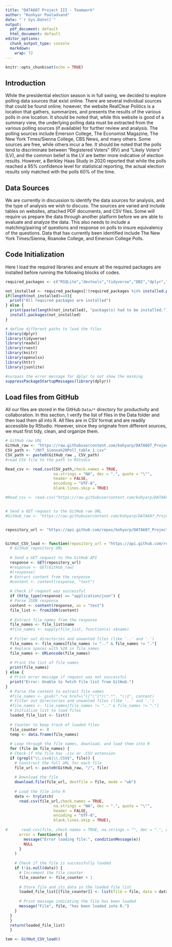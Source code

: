 ```yaml
---
title: "DATA607 Project III - Teamwork"
author: "Koohyar Pooladvand"
date: "`r Sys.Date()`"
output:
  pdf_document: default
  html_document: default
editor_options:
  chunk_output_type: console
  markdown:
    wrap: 72
---
```


```r
knitr::opts_chunk$set(echo = TRUE)
```

## Introduction

While the presidential election season is in full swing, we decided to explore polling data sources that exist online.  There are several individual sources that could be found online; however, the website RealClear Politics is a location that gathers, summarizes, and presents the results of the various polls in one location.  It should be noted that, while this website is good of a summary view, the underlying polling data must be extracted from the various polling sources (if available) for further review and analysis.  The polling sources include Emerson College, The Economist Magazine, The New York Times/Sienna College, CBS News, and many others.  Some sources are free, while others incur a fee.  It should be noted that the polls tend to discriminate between “Registered Voters” (RV) and “Likely Voters” (LV), and the common belief is the LV are better more indicative of election results.  However, a Berkley Haas Study in 2020 reported that while the polls reached a 95% confidence level for statistical reporting, the actual election results only matched with the polls 60% of the time.

## Data Sources
We are currently in discussion to identify the data sources for analysis, and the type of analysis we wish to discuss.  The sources are varied and include tables on websites, attached PDF documents, and CSV files.  Some will require us prepare the data through another platform before we are able to evaluate and analyze the data.  This also needs to include a matching/pairing of questions and response on polls to insure equivalency of the questions.  Data that has currently been identified include The New York Times/Sienna, Roanoke College, and Emerson College Polls.

## Code Initialization

Here I load the required libraries and ensure all the required packages are installed before running the following blocks of codes.

```r

required_packages <- c("RSQLite","devtools","tidyverse","DBI","dplyr","odbc","openintro","ggplot2","psych","reshape2","knitr","markdown","shiny","R.rsp","fivethirtyeight","RCurl", "stringr","readr","glue","data.table", "hflights", "jsonlite", "rjson", "XML", "xml2", "rvest", "readxl", "openxlsx", "httr") # Specify packages

not_installed <- required_packages[!(required_packages %in% installed.packages()[ , "Package"])]# Extract not installed packages
if(length(not_installed)==0){
  print("All required packages are installed")
} else {
  print(paste(length(not_installed), "package(s) had to be installed.")) # print the list of packages that need to be installed
  install.packages(not_installed)
}

# define different paths to load the files 
library(dplyr)
library(tidyverse)
library(readxl)
library(rvest)
library(knitr)
library(openxlsx)
library(httr)
library(jsonlite)

#surpass the error message for dplyr to not show the masking
suppressPackageStartupMessages(library(dplyr))


```

## Load files from GitHub 

All our files are stored in the GitHub `Data/*` directory for productivity and collaboration. In this section, I verify the list of files in the Data folder and then load them all into R. All files are in CSV format and are readily accessible by RStudio. However, since they originate from different sources, we must first tidy, clean, and organize them.


```r

# GitHub raw URL
GitHub_raw <- "https://raw.githubusercontent.com/kohyarp/DATA607_Project3/main/Data"
CSV_path <- "/NYT_Sienna%20Poll_table_1.csv"
CSV_path <- paste0(GitHub_raw , CSV_path) 
#read CSV file to the path to RStudio

Read_csv <- read.csv(CSV_path,check.names = TRUE,
                     na.strings = "NA", dec = ".", quote = "\"",
                     header = FALSE,
                     encoding = "UTF-8",
                     blank.lines.skip = TRUE)

#Read_csv <- read.csv("https://raw.githubusercontent.com/kohyarp/DATA607_Project3/main/Data/NYT_Sienna%20Poll_table_1.csv")


# Send a GET request to the GitHub raw URL
#GitHub_raw <- "https://raw.githubusercontent.com/kohyarp/DATA607_Project3/main"


repository_url <- "https://api.github.com/repos/kohyarp/DATA607_Project3/contents/Data"


GitHut_CSV_load <- function(repository_url = "https://api.github.com/repos/kohyarp/DATA607_Project3/contents/Data") {
  # GitHub repository URL
  
  # Send a GET request to the GitHub API
  response <- GET(repository_url)
  #response <- GET(GitHub_raw)
  #(response)
  # Extract content from the response
  #content <- content(response, "text")
  
  # Check if request was successful
  if (http_type(response) == "application/json") {
  # Parse JSON response
  content <- content(response, as = "text")
  file_list <- fromJSON(content)
  
  # Extract file names from the response
  file_names <- file_list$name
  #file_names <- sapply(file_list, function(x) x$name)
  
  # Filter out directories and unwanted files (like '..' and '.')
  file_names <- file_names[file_names != ".." & file_names != "."]
  # Replace spaces with %20 in file names
  file_names <- URLencode(file_names)
  
  # Print the list of file names
  print(file_names)
} else {
  # Print error message if request was not successful
  print("Error: Unable to fetch file list from GitHub.")
}
  # Parse the content to extract file names
  #file_names <- gsub(".*<a href=\"([^\"]*)\".*", "\\1", content)
  # Filter out directories and unwanted files (like '..' and '.')
  #file_names <- file_names[file_names != ".." & file_names != "."]
  # Initialize list to load files
  loaded_file_list <- list()
  
  # Counter to keep track of loaded files
  file_counter <- 0
  temp <- data.frame(file_names)
  
  # Loop through the file names, download, and load them into R
  for (file in file_names) {
  # Check if the file has .csv or .CSV extension
  if (grepl("\\.csv$|\\.CSV$", file)) {
    # Construct the full URL for each file
    file_url <- paste0(GitHub_raw, "/", file)
    
    # Download the file
    download.file(file_url, destfile = file, mode = "wb")
    
    # Load the file into R
    data <- tryCatch(
      read.csv(file_url,check.names = TRUE,
                     na.strings = "NA", dec = ".", quote = "\"",
                     header = FALSE,
                     encoding = "UTF-8",
                     blank.lines.skip = TRUE),
      
#      read.csv(file, check.names = TRUE, na.strings = "", dec = ".", quote = "\""),
      error = function(e) {
        message("Error loading file:", conditionMessage(e))
        NULL
      }
    )
    
    # Check if the file is successfully loaded
    if (!is.null(data)) {
      # Increment the file counter
      file_counter <- file_counter + 1
      
      # Store file and its data in the loaded_file_list
      loaded_file_list[[file_counter]] <- list(file = file, data = data)
      
      # Print message indicating the file has been loaded
      message("File", file, "has been loaded into R.")
    }
  }
  }
  return(loaded_file_list)
  }

tem <- GitHut_CSV_load()


```

